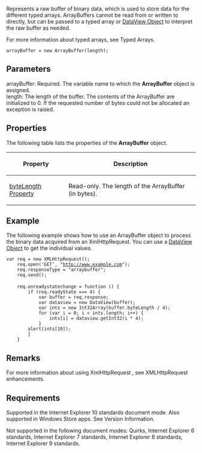 Represents a raw buffer of binary data, which is used to store data for the different typed arrays. ArrayBuffers cannot be read from or written to directly, but can be passed to a typed array or [[DataView|DataView Object]] to interpret the raw buffer as needed.

For more information about typed arrays, see Typed Arrays.

 arrayBuffer = new ArrayBuffer(length);

==Parameters==
; arrayBuffer: Required. The variable name to which the '''ArrayBuffer''' object is assigned.
; length: The length of the buffer. The contents of the ArrayBuffer are initialized to 0. If the requested number of bytes could not be allocated an exception is raised.

==Properties==
The following table lists the properties of the '''ArrayBuffer''' object.

{| class='wikitable'
|-
! Property
! Description
|-
| [[ArrayBuffer/byteLength|byteLength Property]]
| Read-only. The length of the ArrayBuffer (in bytes).
|}

==Example==
The following example shows how to use an ArrayBuffer object to process the binary data acquired from an XmlHttpRequest. You can use a [[DataView|DataView Object]] to get the individual values.

 var req = new XMLHttpRequest();
     req.open('GET', "http://www.example.com");
     req.responseType = "arraybuffer";
     req.send();
 
     req.onreadystatechange = function () {
         if (req.readyState === 4) {
             var buffer = req.response;
             var dataview = new DataView(buffer);
             var ints = new Int32Array(buffer.byteLength / 4);
             for (var i = 0; i &lt; ints.length; i++) {
                 ints[i] = dataview.getInt32(i * 4);
             }
         alert(ints[10]);
         }
     }

==Remarks==
For more information about using XmlHttpRequest , see XMLHttpRequest enhancements.


==Requirements==
Supported in the Internet Explorer 10 standards document mode. Also supported in Windows Store apps. See Version Information.

Not supported in the following document modes: Quirks, Internet Explorer 6 standards, Internet Explorer 7 standards, Internet Explorer 8 standards, Internet Explorer 9 standards.

